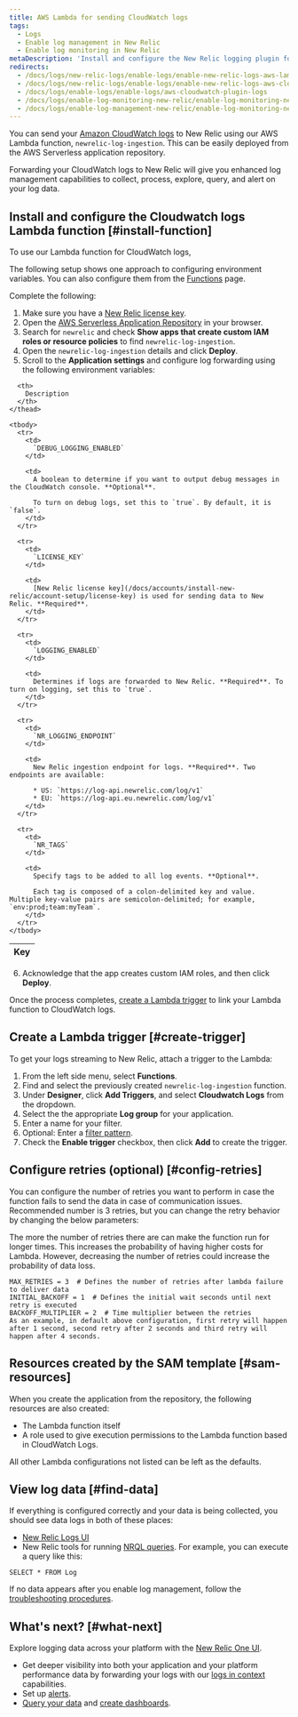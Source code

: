 ```yaml
---
title: AWS Lambda for sending CloudWatch logs
tags:
  - Logs
  - Enable log management in New Relic
  - Enable log monitoring in New Relic
metaDescription: 'Install and configure the New Relic logging plugin for AWS Lambda with CloudWatch logs, so you can use enhanced log management capabilities.'
redirects:
  - /docs/logs/new-relic-logs/enable-logs/enable-new-relic-logs-aws-lambda
  - /docs/logs/new-relic-logs/enable-logs/enable-new-relic-logs-aws-cloudwatch
  - /docs/logs/enable-logs/enable-logs/aws-cloudwatch-plugin-logs
  - /docs/logs/enable-log-monitoring-new-relic/enable-log-monitoring-new-relic/aws-lambda-sending-cloudwatch-logs
  - /docs/logs/enable-log-management-new-relic/enable-log-monitoring-new-relic/aws-lambda-sending-cloudwatch-logs
---
```


You can send your [Amazon CloudWatch logs](https://docs.aws.amazon.com/AmazonCloudWatch/latest/logs/WhatIsCloudWatchLogs.html) to New Relic using our AWS Lambda function, `newrelic-log-ingestion`. This can be easily deployed from the AWS Serverless application repository. 

Forwarding your CloudWatch logs to New Relic will give you enhanced log management capabilities to collect, process, explore, query, and alert on your log data.

## Install and configure the Cloudwatch logs Lambda function [#install-function]

To use our Lambda function for CloudWatch logs, 

The following setup shows one approach to configuring environment variables. You can also configure them from the [Functions](https://docs.aws.amazon.com/lambda/latest/dg/configuration-envvars.html) page.

Complete the following:

1. Make sure you have a [New Relic license key](/docs/accounts/install-new-relic/account-setup/license-key).
2. Open the [AWS Serverless Application Repository](https://serverlessrepo.aws.amazon.com/applications "Link opens in a new window.") in your browser.
3. Search for `newrelic` and check **Show apps that create custom IAM roles or resource policies** to find `newrelic-log-ingestion`.
4. Open the `newrelic-log-ingestion` details and click **Deploy**.
5. Scroll to the **Application settings** and configure log forwarding using the following environment variables:

  <table>
    <thead>
    <tr>
      <th style={{ width: "200px" }}>
        Key
      </th>

      <th>
        Description
      </th>
    </thead>

    <tbody>
      <tr>
        <td>
          `DEBUG_LOGGING_ENABLED`
        </td>

        <td>
          A boolean to determine if you want to output debug messages in the CloudWatch console. **Optional**.

          To turn on debug logs, set this to `true`. By default, it is `false`.
        </td>
      </tr>

      <tr>
        <td>
          `LICENSE_KEY`
        </td>

        <td>
          [New Relic license key](/docs/accounts/install-new-relic/account-setup/license-key) is used for sending data to New Relic. **Required**.
        </td>
      </tr>

      <tr>
        <td>
          `LOGGING_ENABLED`
        </td>

        <td>
          Determines if logs are forwarded to New Relic. **Required**. To turn on logging, set this to `true`.
        </td>
      </tr>

      <tr>
        <td>
          `NR_LOGGING_ENDPOINT`
        </td>

        <td>
          New Relic ingestion endpoint for logs. **Required**. Two endpoints are available:

          * US: `https://log-api.newrelic.com/log/v1`
          * EU: `https://log-api.eu.newrelic.com/log/v1`
        </td>
      </tr>

      <tr>
        <td>
          `NR_TAGS`
        </td>

        <td>
          Specify tags to be added to all log events. **Optional**.
          
          Each tag is composed of a colon-delimited key and value. Multiple key-value pairs are semicolon-delimited; for example, `env:prod;team:myTeam`.
        </td>
      </tr>
    </tbody>
  </table>

6. Acknowledge that the app creates custom IAM roles, and then click **Deploy**.

Once the process completes, [create a Lambda trigger](#create-trigger) to link your Lambda function to CloudWatch logs.

## Create a Lambda trigger [#create-trigger]

To get your logs streaming to New Relic, attach a trigger to the Lambda:

1. From the left side menu, select **Functions**.
2. Find and select the previously created `newrelic-log-ingestion` function.
3. Under **Designer**, click **Add Triggers**, and select **Cloudwatch Logs** from the dropdown.
4. Select the the appropriate **Log group** for your application.
5. Enter a name for your filter.
6. Optional: Enter a [filter pattern](https://docs.aws.amazon.com/AmazonCloudWatch/latest/logs/FilterAndPatternSyntax.html).
7. Check the **Enable trigger** checkbox, then click **Add** to create the trigger.

## Configure retries (optional) [#config-retries]

You can configure the number of retries you want to perform in case the function fails to send the data in case of communication issues. Recommended number is 3 retries, but you can change the retry behavior by changing the below parameters:

<Callout variant="tip">
  The more the number of retries there are can make the function run for longer times. This increases the probability of having higher costs for Lambda. However, decreasing the number of retries could increase the probability of data loss.
</Callout>

```
MAX_RETRIES = 3  # Defines the number of retries after lambda failure to deliver data
INITIAL_BACKOFF = 1  # Defines the initial wait seconds until next retry is executed
BACKOFF_MULTIPLIER = 2  # Time multiplier between the retries
As an example, in default above configuration, first retry will happen after 1 second, second retry after 2 seconds and third retry will happen after 4 seconds.
```

## Resources created by the SAM template [#sam-resources]

When you create the application from the repository, the following resources are also created:

* The Lambda function itself
* A role used to give execution permissions to the Lambda function based in CloudWatch Logs.

All other Lambda configurations not listed can be left as the defaults.

## View log data [#find-data]

If everything is configured correctly and your data is being collected, you should see data logs in both of these places:

* [New Relic Logs UI](https://one.newrelic.com/launcher/logger.log-launcher)
* New Relic tools for running [NRQL queries](/docs/chart-builder/use-chart-builder/choose-data/use-advanced-nrql-mode-specify-data). For example, you can execute a query like this:

```
SELECT * FROM Log
```

If no data appears after you enable log management, follow the [troubleshooting procedures](/docs/logs/log-management/troubleshooting/no-log-data-appears-ui/).

## What's next? [#what-next]

Explore logging data across your platform with the [New Relic One UI](/docs/logs/log-management/ui-data/use-logs-ui/).

* Get deeper visibility into both your application and your platform performance data by forwarding your logs with our [logs in context](/docs/logs/enable-log-management-new-relic/configure-logs-context/configure-logs-context-apm-agents/) capabilities.
* Set up [alerts](/docs/alerts-applied-intelligence/new-relic-alerts/alert-conditions/create-alert-conditions/).
* [Query your data](/docs/query-your-data/explore-query-data/get-started/introduction-querying-new-relic-data/) and [create dashboards](/docs/query-your-data/explore-query-data/dashboards/introduction-dashboards/).
